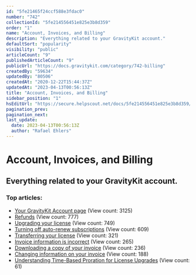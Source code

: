 ```yaml
---
id: "5fe21465f24ccf588e3fdac0"
number: "742"
collectionId: "5fe214556451e825e3b8d359"
order: "1"
name: "Account, Invoices, and Billing"
description: "Everything related to your GravityKit account."
defaultSort: "popularity"
visibility: "public"
articleCount: "9"
publishedArticleCount: "9"
publicUrl: "https://docs.gravitykit.com/category/742-billing"
createdBy: "59634"
updatedBy: "80506"
createdAt: "2020-12-22T15:44:37Z"
updatedAt: "2023-04-13T00:56:13Z"
title: "Account, Invoices, and Billing"
sidebar_position: "1"
hsEditUrl: "https://secure.helpscout.net/docs/5fe214556451e825e3b8d359/article/5fe21465f24ccf588e3fdac0"
pagination_prev: 
pagination_next: 
last_update:
  date: 2023-04-13T00:56:13Z
  author: "Rafael Ehlers"
---
```


# Account, Invoices, and Billing

## Everything related to your GravityKit account.

### Top articles: 

- [Your GravityKit Account page](302-your-gravityview-account) (View count: 3125)
- [Refunds](443-refunds) (View count: 777)
- [Upgrading your license](347-upgrading-your-license) (View count: 749)
- [Turning off auto-renew subscriptions](423-turning-off-auto-renew-subscriptions) (View count: 609)
- [Transferring your license](451-transferring-your-license) (View count: 321)
- [Invoice information is incorrect](455-invoice-information-is-incorrect) (View count: 265)
- [Downloading a copy of your invoice](587-downloading-your-invoice) (View count: 236)
- [Changing information on your invoice](746-changing-information-on-your-invoice) (View count: 188)
- [Understanding Time-Based Proration for License Upgrades](832-understanding-time-based-proration-for-license-upgrades) (View count: 61)


